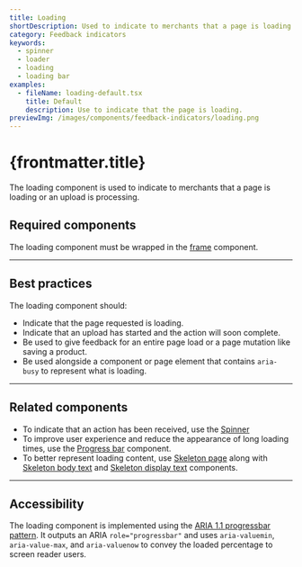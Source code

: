 ```yaml
---
title: Loading
shortDescription: Used to indicate to merchants that a page is loading or an upload is processing.
category: Feedback indicators
keywords:
  - spinner
  - loader
  - loading
  - loading bar
examples:
  - fileName: loading-default.tsx
    title: Default
    description: Use to indicate that the page is loading.
previewImg: /images/components/feedback-indicators/loading.png
---
```


# {frontmatter.title}

<Lede>

The loading component is used to indicate to merchants that a page is loading or an upload is processing.

</Lede>

<Examples />

<Props componentName={frontmatter.title} />

## Required components

The loading component must be wrapped in the [frame](https://polaris.shopify.com/components/frame) component.

---

## Best practices

The loading component should:

- Indicate that the page requested is loading.
- Indicate that an upload has started and the action will soon complete.
- Be used to give feedback for an entire page load or a page mutation like saving a product.
- Be used alongside a component or page element that contains `aria-busy` to represent what is loading.

---

## Related components

- To indicate that an action has been received, use the [Spinner](https://polaris.shopify.com/components/spinner)
- To improve user experience and reduce the appearance of long loading times, use the [Progress bar](https://polaris.shopify.com/components/progress-bar) component.
- To better represent loading content, use [Skeleton page](https://polaris.shopify.com/components/skeleton-page) along with [Skeleton body text](https://polaris.shopify.com/components/feedback-indicators/skeleton-body-text) and [Skeleton display text](https://polaris.shopify.com/components/skeleton-display-text) components.

---

## Accessibility

The loading component is implemented using the [ARIA 1.1 progressbar pattern](https://www.w3.org/TR/wai-aria-1.1/#progressbar). It outputs an ARIA `role="progressbar"` and uses `aria-valuemin`, `aria-value-max`, and `aria-valuenow` to convey the loaded percentage to screen reader users.
